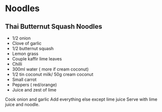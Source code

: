 # Noodles {-}

## Thai Butternut Squash Noodles {-}

 * 1/2 onion
* Clove of garlic
* 1/2 butternut squash
* Lemon grass
* Couple kaffir lime leaves
* Chilli
* 300ml water ( more if cream coconut)
* 1/2 tin coconut milk/ 50g cream coconut
* Small carrot
* Peppers ( red/orange)
* Juice and zest of lime

Cook onion and garlic
Add everything else except lime juice
Serve with lime juice and noodle.
